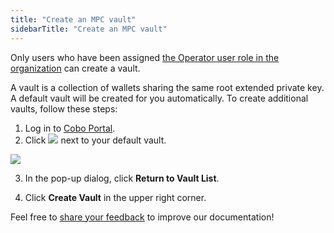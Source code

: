 ```yaml
---
title: "Create an MPC vault"
sidebarTitle: "Create an MPC vault"
---
```

<Note>Only users who have been assigned [the Operator user role in the organization](/en/portal/organization/roles-and-permissions) can create a vault.</Note>

A vault is a collection of wallets sharing the same root extended private key. A default vault will be created for you automatically. To create additional vaults, follow these steps:

1. Log in to [Cobo Portal](https://portal.cobo.com/login).
2. Click <img src="/en/images/mpc-wallet/switch.svg" className="icon"></img> next to your default vault.
<img src="/en/images/mpc-wallet/vault.png" className="screenshot_full_screen"/>

3. In the pop-up dialog, click **Return to Vault List**.

4. Click **Create Vault** in the upper right corner.

<Tip>Feel free to [share your feedback](https://forms.zohopublic.com/cobo/form/DocumentFeedbackForm/formperma/QvLOhxJv1_JMsJ-1dleZ8Itb_7rzN-LtgvsDdxosoVI?referrername=manuals) to improve our documentation!</Tip>